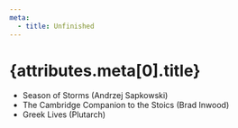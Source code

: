 ```yaml
---
meta:
  - title: Unfinished
---
```


# {attributes.meta[0].title}

- Season of Storms (Andrzej Sapkowski)
- The Cambridge Companion to the Stoics (Brad Inwood)
- Greek Lives (Plutarch)
